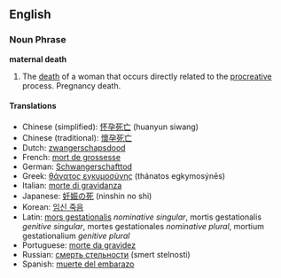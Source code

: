 ==English==

===Noun Phrase===
'''maternal death'''

#The [[death]] of a woman that occurs directly related to the [[procreative]] process. Pregnancy death.

{{Wikipedia}}

====Translations====

*Chinese (simplified): [[怀孕死亡]] (huanyun siwang)
*Chinese (traditional): [[懷孕死亡]]
*Dutch: [[zwangerschapsdood]]
*French: [[mort de grossesse]]
*German: [[Schwangerschafttod]]
*Greek: [[θάνατος εγκυμοσύνης]] (thánatos egkymosýnēs)
*Italian: [[morte di gravidanza]]
*Japanese: [[妊娠の死]] (ninshin no shi)
*Korean: [[임신 죽음]]
*Latin: [[mors gestationalis]] ''nominative singular'', mortis gestationalis ''genitive singular'', mortes gestationales ''nominative plural'', mortium gestationalium ''genitive plural''
*Portuguese: [[morte da gravidez]]
*Russian: [[смерть стельности]] (smert stelnosti)
*Spanish: [[muerte del embarazo]]